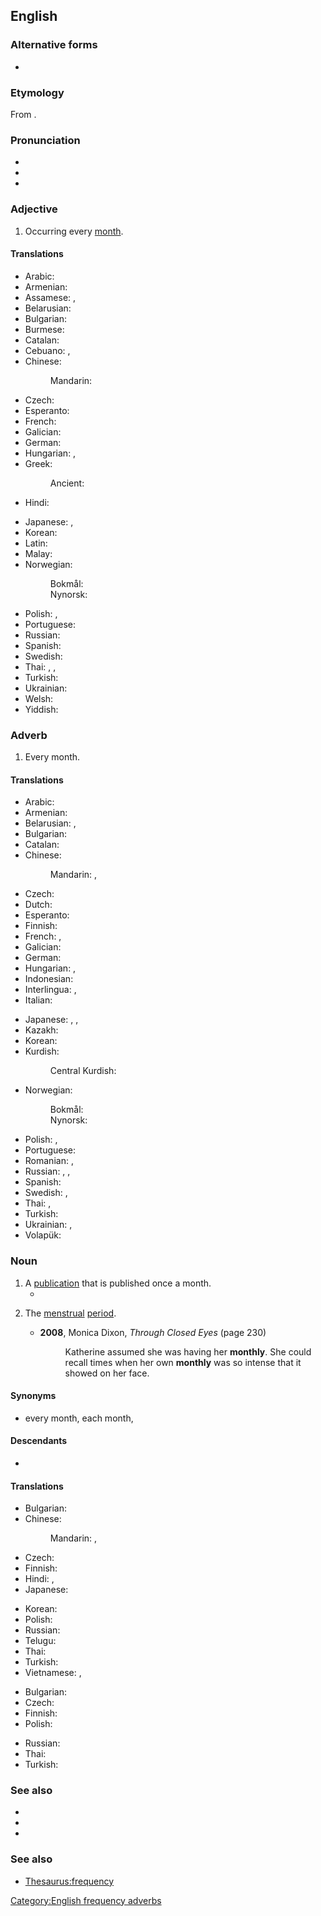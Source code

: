==English==

===Alternative forms===
* {{alter|en|mon.||abbreviation}}

===Etymology===
From {{suffix|en|month|ly}}.

===Pronunciation===
* {{IPA|en|/ˈmʌnθli/}}
* {{audio|en|en-us-monthly.ogg|Audio (US)}}
* {{rhymes|en|ʌnθli|s=2}}

===Adjective===
{{en-adj|-}}

# Occurring every [[month]].
#: {{ux|en|It's time give the dog its '''monthly''' bath.}}

====Translations====
{{trans-top|occurring every month}}
* Arabic: {{t|ar|شَهْرِيّ}}
* Armenian: {{t+|hy|ամսական|sc=Armn}}
* Assamese: {{t|as|মাহিলি}}, {{t|as|মাহেকীয়া}}
* Belarusian: {{t|be|штоме́сячны}}
* Bulgarian: {{t|bg|ежеме́сечен}}
* Burmese: {{t|my|လစဉ်}}
* Catalan: {{t|ca|mensual}}
* Cebuano: {{t|ceb|binulan}}, {{t|ceb|binuwan}}
* Chinese:
*: Mandarin: {{t+|cmn|每月|tr=měiyuè de|alt=每月的}}
* Czech: {{t+|cs|měsíční}}
* Esperanto: {{t|eo|monata}}
* French: {{t+|fr|mensuel}}
* Galician: {{t|gl|mensual}}
* German: {{t+|de|monatlich}}
* Hungarian: {{t+|hu|havi}}, {{t|hu|havonkénti}}
* Greek: {{t+|el|μηνιαίος}}
*: Ancient: {{t|grc|μηνιαῖος}}
* Hindi: {{t+|hi|मासिक}}
{{trans-mid}}
* Japanese: {{t+|ja|毎月|tr=まいげつの, maigetsu no|alt=毎月の}}, {{t+|ja|毎月|tr=まいつきの, maitsuki no|alt=毎月の}}
* Korean: {{t+|ko|매달|alt=매달의}}
* Latin: {{t|la|mēnstruus}}
* Malay: {{t+|ms|bulanan}}
* Norwegian:
*: Bokmål: {{t|nb|månedlig}}
*: Nynorsk: {{t|nn|månadleg}}
* Polish: {{t+|pl|comiesięczny}}, {{t+|pl|miesięczny}}
* Portuguese: {{t+|pt|mensal}}
* Russian: {{t+|ru|ежеме́сячный}}
* Spanish: {{t+|es|mensual}}
* Swedish: {{t+|sv|månatlig}}
* Thai: {{t|th|ทุกเดือน|tr=túk-dʉʉan}}, {{t|th|รายเดือน|tr=raai-dʉʉan}}, {{t+|th|ประจำเดือน|tr=bprà-jam-dʉʉan}}
* Turkish: {{t+|tr|aylık}}
* Ukrainian: {{t|uk|щомі́сячний}}
* Welsh: {{t+|cy|misol}}
* Yiddish: {{t+|yi|חודשלעך|tr=khoydeshlekh}}
{{trans-bottom}}

===Adverb===
{{en-adv|-}}

# Every month.
#: {{ux|en|Rent must be paid '''monthly'''.}}

====Translations====
{{trans-top|occurring every month}}
* Arabic: {{t|ar|شَهْرِيًّا}}
* Armenian: {{t+|hy|ամսական|sc=Armn}}
* Belarusian: {{t|be|штоме́сяц}}, {{t|be|штоме́сячна}}
* Bulgarian: {{t+|bg|ежеме́сечно}}
* Catalan: {{t+|ca|mensualment}}
* Chinese:
*: Mandarin: {{t+|cmn|按月|tr=ànyuè}}, {{t+|cmn|每月|tr=měiyuè de|alt=每月的}}
* Czech: {{t+|cs|měsíčně}}
* Dutch: {{t+|nl|maandelijks}}
* Esperanto: {{t|eo|ĉiumonate}}
* Finnish: {{t+|fi|kuukausittain}}
* French: {{t+|fr|mensuel}}, {{t+|fr|mensuellement}}
* Galician: {{t|gl|mensualmente}}
* German: {{t+|de|monatlich}}
* Hungarian: {{t+|hu|havonta}}, {{t|hu|havonként}}
* Indonesian: {{t+|id|bulan|alt=bulanan}}
* Interlingua: {{t|ia|mensual}}, {{t|ia|mensualmente}}
* Italian: {{t+|it|mensilmente}}
{{trans-mid}}
* Japanese: {{t+|ja|毎月|tr=まいげつ, maigetsu}}, {{t|ja|月次|tr=げつじ, getsuji}}, {{t+|ja|毎月|tr=まいつきの, maitsuki no|alt=毎月の}}
* Kazakh: {{t|kk|ай сайын}}
* Korean: {{t+|ko|매달|alt=매달의}}
* Kurdish:
*: Central Kurdish: {{t+|ckb|مانگانە}}
* Norwegian:
*: Bokmål: {{t|nb|månedlig}}
*: Nynorsk: {{t|nn|månadleg}}
* Polish: {{t+|pl|miesięcznie}}, {{t+|pl|co miesiąc}}
* Portuguese: {{t|pt|mensalmente}}
* Romanian: {{t+|ro|lunar}}, {{t+|ro|mensual}}
* Russian: {{t+|ru|ме́сячно}}, {{t+|ru|ежеме́сячно}}, {{t+|ru|ежеме́сячный}}
* Spanish: {{t|es|mensualmente}}
* Swedish: {{t+|sv|månadsvis}}, {{t+|sv|månatlig}}
* Thai: {{t|th|ทุกเดือน|tr=túk-dʉʉan}}, {{t|th|[[เดือน]][[ละ]][[ครั้ง]]|tr=dʉʉan-lá-kráng}}
* Turkish: {{t+|tr|aylık}}
* Ukrainian: {{t|uk|щомі́сяця}}, {{t|uk|щомі́сячно}}
* Volapük: {{t|vo|muliko}}
{{trans-bottom}}

===Noun===
{{en-noun}}

# A [[publication]] that is published once a month.
#* {{quote-journal|en|2009|January 5|Stephanie Clifford|Prominent Magazines Lose Weight, Shedding Nearly Half Their Ads|New York Times|url=http://www.nytimes.com/2009/01/05/business/media/05adco.html
|passage=Of the 10 '''monthlies''' with the worst declines in January, four were Condé Nast magazines: Wired, Architectural Digest, Vogue and Lucky.}}
# {{lb|en|euphemistic}} The [[menstrual]] [[period]].
#* '''2008''', Monica Dixon, ''Through Closed Eyes'' (page 230)
#*: Katherine assumed she was having her '''monthly'''. She could recall times when her own '''monthly''' was so intense that it showed on her face.

====Synonyms====
* every month, each month, {{l|en|mensually}}

====Descendants====
* {{desc|ja|マンスリー}}

====Translations====
{{trans-top|a publication that is published once a month}}
* Bulgarian: {{t|bg|ме́сечно списа́ние|n}}
* Chinese:
*: Mandarin: {{t|cmn|[[月刊]][[雜誌]]}}, {{t|cmn|[[月刊]][[杂志]]|tr=yuèkān zázhì}}
* Czech: {{t+|cs|měsíčník|m}}
* Finnish: {{t|fi|kuukausijulkaisu}}
* Hindi: {{t|hi|मासपत्रिका|f}}, {{t+|hi|मासिक|m}}
* Japanese: {{t|ja|月刊誌|tr=げっかんし, gekkanshi}}
{{trans-mid}}
* Korean: {{t|ko|월간지}}
* Polish: {{t+|pl|miesięcznik|m-in}}
* Russian: {{t+|ru|ежеме́сячник|m}}
* Telugu: {{t+|te|మాసపత్రిక}}
* Thai: {{t|th|รายเดือน|tr=raai-dʉʉan}}
* Turkish: {{t+|tr|aylık}}
* Vietnamese: {{t|vi|nguyệt báo}} {{qualifier|newspaper}}, {{t+|vi|nguyệt san}} {{qualifier|magazine}}
{{trans-bottom}}

{{trans-top|(euphemism) the menstrual period}}
* Bulgarian: {{t|bg|менструа́ция|f}}
* Czech: {{t+|cs|měsíčky|f-p}}
* Finnish: {{t+|fi|kuukautiset|p}}
* Polish: {{t+|pl|miesiączka|f}}
{{trans-mid}}
* Russian: {{t+|ru|ме́сячные|n-p|f-p}}
* Thai: {{t+|th|ประจำเดือน|tr=bprà-jam-dʉʉan}}
* Turkish: {{t+|tr|aylık}}
{{trans-bottom}}

===See also===
* {{l|en|weekly}}
* {{l|en|daily}}
* {{l|en|yearly}}

===See also===
* [[Thesaurus:frequency]]

[[Category:English frequency adverbs]]
{{C|en|Time|Periodicals}}